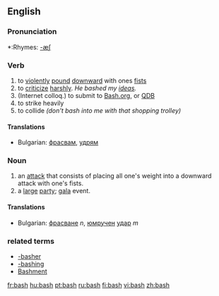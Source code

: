 ==English==

===Pronunciation===
*:Rhymes: [[Rhymes:English:-æʃ|-æʃ]]

===Verb===
{{en-verb|bash|es}}
#to [[violent]]ly [[pound]] [[downward]] with ones [[fist]]s
#to [[criticize]] [[harsh]]ly. ''He bashed my [[idea]]s.''
#(Internet colloq.) to submit to [http://bash.org Bash.org], or [http://qdb.us/ QDB]
#to strike heavily 
#to collide ''(don't bash into me with that shopping trolley)''

====Translations====

*Bulgarian: [[фрасвам]], [[удрям]]

===Noun===
#an [[attack]] that consists of placing all one's weight into a downward attack with one's fists.
#a [[large]] [[party]]; [[gala]] event.

====Translations====

*Bulgarian: [[фрасване]] ''n'', [[юмрук|юмручен]] [[удар]] ''m''

===related terms===
*[[-basher]]
*[[-bashing]]
*[[Bashment]]

[[fr:bash]]
[[hu:bash]]
[[pt:bash]]
[[ru:bash]]
[[fi:bash]]
[[vi:bash]]
[[zh:bash]]